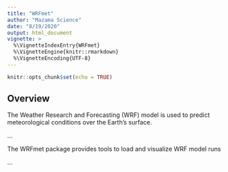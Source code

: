 ```yaml
---
title: "WRFmet"
author: "Mazama Science"
date: "8/19/2020"
output: html_document
vignette: >
  %\VignetteIndexEntry{WRFmet}
  %\VignetteEngine{knitr::rmarkdown}
  %\VignetteEncoding{UTF-8}
---
```


```r
knitr::opts_chunk$set(echo = TRUE)
```

## Overview

The Weather Research and Forecasting (WRF) model is used to predict 
meteorological conditions over the Earth's surface.

...

The WRFmet package provides tools to load and visualize WRF model runs

...
